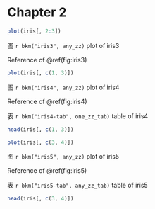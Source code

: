 # Chapter 2 {#c2}

```r
plot(iris[, 2:3])
```
::: {custom-style="Image Caption"}
图 `r bkm("iris3", any_zz)` plot of iris3
:::

Reference of \@ref(fig:iris3)

```r
plot(iris[, c(1, 3)])
```
::: {custom-style="Image Caption"}
图 `r bkm("iris4", any_zz)` plot of iris4
:::

Reference of \@ref(fig:iris4)


::: {custom-style="Image Caption"}
表 `r bkm("iris4-tab", one_zz_tab)` table of iris4
:::
```r
head(iris[, c(1, 3)])
```


```r
plot(iris[, c(3, 4)])
```
::: {custom-style="Image Caption"}
图 `r bkm("iris5", any_zz)` plot of iris5
:::

Reference of \@ref(fig:iris5)


::: {custom-style="Image Caption"}
表 `r bkm("iris5-tab", any_zz_tab)` table of iris5
:::
```r
head(iris[, c(3, 4)])
```
